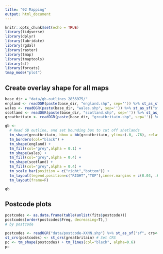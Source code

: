 ```yaml
---
title: "02 Mapping"
output: html_document
---
```


```r
knitr::opts_chunk$set(echo = TRUE)
library(tidyverse)
library(dplyr)
library(lubridate)
library(rgdal)
library(raster)
library(tmap)
library(tmaptools)
library(sf)
library(forcats)
tmap_mode("plot")
```

## Create overlay shape for all maps



```r
base_dir = "data/gb-outlines_2856975/"
england <- readOGR(paste(base_dir, "england.shp", sep='')) %>% st_as_sf("sf")
wales <- readOGR(paste(base_dir, "wales.shp", sep='')) %>% st_as_sf("sf")
scotland <- readOGR(paste(base_dir, "scotland.shp", sep='')) %>% st_as_sf("sf")
greatbritain <- readOGR(paste(base_dir, "greatbritain.shp", sep='')) %>% st_as_sf("sf")

gb <- 
  # Read GB outline, and set bounding box to cut off shetlands
  tm_shape(greatbritain, bbox = bb(greatbritain, ylim=c(.0, .76), relative = TRUE)) + 
  tm_borders(col="black") +
  tm_shape(england) +
  tm_fill(col="grey",alpha = 0.1) +
  tm_shape(wales) +
  tm_fill(col="grey",alpha = 0.4) +
  tm_shape(scotland) +
  tm_fill(col="grey",alpha = 0.4) +
  tm_scale_bar(position = c("right","bottom")) + 
  tm_layout(legend.position=c("RIGHT","TOP"),inner.margins = c(0.04, .02, .05, .06),legend.title.size = 1)+
  tm_layout(frame=F)

gb
```
## Postcode plots


```r
postcodes <- as.data.frame(table(unlist(fits$postcode)))
postcodes[order(postcodes$Freq, decreasing=T),]
# by postcode

postcodes <- readOGR("data/postcode-XXNN.shp") %>% st_as_sf("sf", crs<-"WGS84")
st_crs(postcodes) <- st_crs(greatbritain) # Set CRS
pc <- tm_shape(postcodes) + tm_lines(col="black", alpha=0.6)
pc
```

